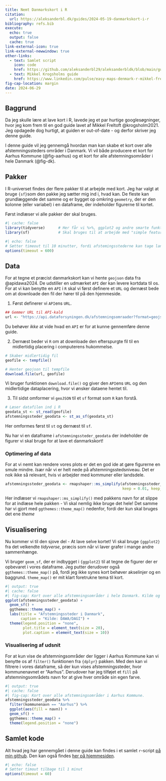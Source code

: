 ```yaml
---
title: Nemt Danmarkskort i R
citation:
  url: https://aleksanderbl.dk/guides/2024-05-19-danmarkskort-i-r
bibliography: refs.bib
execute:
  echo: true
  output: false
  cache: true
link-external-icon: true
link-external-newwindow: true
other-links:
  - text: Samlet script
    icon: code
    href: https://github.com/aleksanderbl29/aleksanderbldk/blob/main/guides/2024-06-29-danmarkskort-i-r/kort.r
  - text: Mikkel Krogsholms guide
    href: https://www.linkedin.com/pulse/easy-maps-denmark-r-mikkel-freltoft-krogsholm/
fig-cap-location: margin
date: 2024-06-29
---
```


## Baggrund

Da jeg skulle lære at lave kort i R, lavede jeg et par hurtige googlesøgninger, hvor jeg kom frem til en god guide lavet af Mikkel Freltoft @krogsholm2021. Jeg opdagede dog hurtigt, at guiden er out-of-date - og derfor skriver jeg denne guide.

I denne guide vil jeg gennemgå hvordan man kan skabe et kort over alle afstemningssteders områder i Danmark. Vi vil både producere et kort for Aarhus Kommune (@fig-aarhus) og et kort for alle afstemningsområder i hele Danmark (@fig-dk).

## Pakker

I R-universet findes der flere pakker til at arbejde med kort. Jeg har valgt at bruge `{sf}`som den pakke jeg sætter mig ind i, hvad kan. De fleste kan grundlæggende det samme og er bygget op omkring `geometry`, der er den kolonne (eller variabel) i en dataframe, der indeholder figurerne til kortet.

Først indlæser vi alle pakker der skal bruges.

```r
#| cache: false
library(tidyverse)      # Her får vi %>%, ggplot2 og andre smarte funktioner.
library(sf)             # Skal bruges til at arbejde med "simple features" (figurer).
```

```r
#| echo: false
# Sætter timeout til 10 minutter, fordi afstemingsstederne kan tage lang tid om at hente
options(timeout = 600)
```


## Data

For at tegne et præcist danmarkskort kan vi hente `geojson` data fra @apidawa2024. De udstiller en udmærket `API` der kan levere kortdata til os. For at vi kan benytte en `API` i `R` skal vi først definere et `URL` og dernæst bede om at downloade den fil der hører til på den hjemmeside.


1. Først definerer vi `API`ens `URL`.

```r
## Gemmer URL til API-kald
url <- "https://api.dataforsyningen.dk/afstemningsomraader?format=geojson"
```

::: {.aside}
Du behøver *ikke* at vide hvad en `API` er for at kunne gennemføre denne guide.
:::

2. Dernæst beder vi `R` om at downloade den efterspurgte fil til en midlertidig placering i computerens hukommelse.

```r
# Skaber midlertidig fil
geofile <- tempfile()

# Henter geojson til tempfile
download.file(url, geofile)
```

Vi bruger funktionen `download.file()` og giver den `API`ens `URL` og den midlertidige dataplacering, hvor vi ønsker dataene hentet til.

3. Til sidst omformer vi `geoJSON` til et `sf` format som `R` kan forstå.

```r
# Læser datafilen ind i R
geodata_st <- st_read(geofile)
afstemningssteder_geodata <- st_as_sf(geodata_st)
```

::: {.aside}
Her omformes først til `st` og dernæst til `sf`.
:::

Nu har vi en dataframe i `afstemningssteder_geodata` der indeholder de figurer vi skal bruge for at lave et danmarkskort!

### Optimering af data

For at vi nemt kan rendere vores plots er det en god ide at gøre figurerne en smule mindre. *Især* når vi er helt nede på afstemningsstedsniveau. Det er nok ikke så relevant, hvis vi arbejder med kommuner eller landsdele.

```r
afstemningssteder_geodata <- rmapshaper::ms_simplify(afstemningssteder_geodata,
                                                     keep = 0.01, keep_shapes = TRUE)
```

::: {.aside}
Her indlæser vi `rmapshaper::ms_simplify()` med pakkens navn for at slippe for at indlæse hele pakken - Vi skal nemlig ikke bruge det hele! Det samme har vi gjort med `ggthemes::theme_map()` nedenfor, fordi der kun skal bruges det ene *theme*
:::

## Visualisering

Nu kommer vi til den sjove del - At lave selve kortet! Vi skal bruge `{ggplot2}` fra det velkendte *tidyverse*, præcis som når vi laver grafer i mange andre sammenhænge.

Vi bruger `geom_sf`, der er indbygget i `{ggplot2}` til at tegne de figurer der er opbevaret i vores dataframe. Jeg putter derudover også `ggthemes::theme_map()` på, fordi jeg ikke synes kort behøver akselinjer og en baggrund. `theme_map()` er mit klart foretrukne tema til kort.

```r
#| output: true
#| cache: false
#| fig-cap: Kort over alle afstemningsområder i hele Danmark. Kilde og titel tilføjet.
ggplot(afstemningssteder_geodata) +
  geom_sf() +
  ggthemes::theme_map() +
  labs(title = "Afstemningssteder i Danmark",
       caption = "Kilde: DAWA/DAGI") +
  theme(legend.position = "none",
        plot.title = element_text(size = 20),
        plot.caption = element_text(size = 10))
```

### Visualisering af udsnit

For at kun vise de afstemningsområder der ligger i Aarhus Kommune kan vi benytte os af `filter()` funktionen fra `{dplyr}` pakken. Med den kan vi filtrere i vores dataframe, så der kun vises afstemningssteder, hvor kommunenavnet er "Aarhus". Derudover har jeg tilføjet et `fill` på afstemningsområdets navn for at give hver område sin egen farve.

```r
#| output: true
#| cache: false
#| fig-cap: Kort over alle afstemningsområder i Aarhus Kommune.
afstemningssteder_geodata %>%
  filter(kommunenavn == "Aarhus") %>%
  ggplot(aes(fill = navn)) +
  geom_sf() +
  ggthemes::theme_map() +
  theme(legend.position = "none")
```

## Samlet kode

Alt hvad jeg har gennemgået i denne guide kan findes i et samlet `r`-script [på min github](https://github.com/aleksanderbl29/aleksanderbldk/blob/main/guides/2024-06-29-danmarkskort-i-r/kort.r). Den kan også findes [her på hjemmesiden](kort-kode.qmd).

```r
#| echo: false
# Sætter timout tilbage til 1 minut
options(timeout = 60)
```

